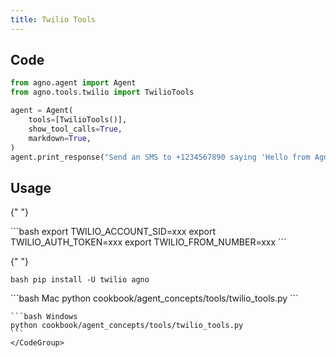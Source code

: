 ```yaml
---
title: Twilio Tools
---
```


## Code

```python cookbook/agent_concepts/tools/twilio_tools.py
from agno.agent import Agent
from agno.tools.twilio import TwilioTools

agent = Agent(
    tools=[TwilioTools()],
    show_tool_calls=True,
    markdown=True,
)
agent.print_response("Send an SMS to +1234567890 saying 'Hello from Agno!'")
```

## Usage

<Steps>
  <Snippet file="create-venv-step.mdx" />

{" "}

<Step title="Set your Twilio credentials">
  ```bash export TWILIO_ACCOUNT_SID=xxx export TWILIO_AUTH_TOKEN=xxx export
  TWILIO_FROM_NUMBER=xxx ```
</Step>

{" "}

<Step title="Install libraries">```bash pip install -U twilio agno ```</Step>

  <Step title="Run Agent">
    <CodeGroup>
    ```bash Mac
    python cookbook/agent_concepts/tools/twilio_tools.py
    ```

    ```bash Windows
    python cookbook/agent_concepts/tools/twilio_tools.py
    ```
    </CodeGroup>

  </Step>
</Steps>
